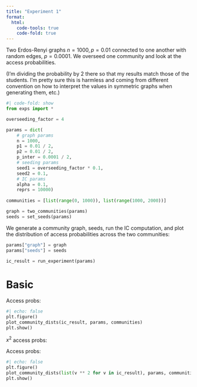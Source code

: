 ```yaml
---
title: "Experiment 1"
format: 
  html:
    code-tools: true
    code-fold: true
---
```


Two Erdos-Renyi graphs $n=1000, p=0.01$ connected to one another with random edges, $p=0.0001$.
We overseed one community and look at the access probabilities.

(I'm dividing the probability by 2 there so that my results match
those of the students. I'm pretty sure this is harmless and coming
from different convention on how to interpret the values in symmetric
graphs when generating them, etc.)

```python
#| code-fold: show
from exps import *

overseeding_factor = 4

params = dict(
    # graph params
    n = 1000,
    p1 = 0.01 / 2,
    p2 = 0.01 / 2,
    p_inter = 0.0001 / 2,
    # seeding params
    seed1 = overseeding_factor * 0.1,
    seed2 = 0.1,
    # IC params
    alpha = 0.1,
    reprs = 10000)
    
communities = [list(range(0, 1000)), list(range(1000, 2000))]

graph = two_communities(params)
seeds = set_seeds(params)
```

We generate a community graph, seeds, run the IC computation, and plot the distribution of access probabilities across
the two communities:

```python
params["graph"] = graph
params["seeds"] = seeds

ic_result = run_experiment(params)

```

# Basic

Access probs:
```python
#| echo: false
plt.figure()
plot_community_dists(ic_result, params, communities)
plt.show()
```

$x^2$ access probs:

Access probs:
```python
#| echo: false
plt.figure()
plot_community_dists(list(v ** 2 for v in ic_result), params, communities)
plt.show()
```

